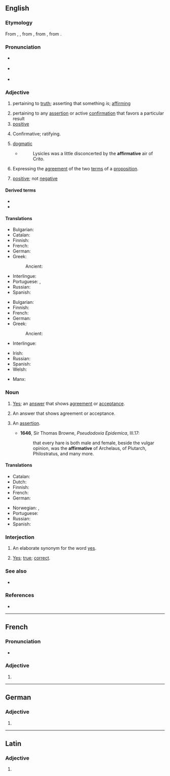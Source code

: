 ==English==

===Etymology===
{{PIE root|en|dʰer}}
From {{inh|en|enm|affirmative}}, {{m|enm|affirmatyve}}, from {{der|en|fro|affirmatif}}, from {{der|en|la|affirmativus}}, from {{m|la|affirmare|t=to assert}}.

===Pronunciation===
* {{a|RP}} {{IPA|en|/əˈfɜːmətɪv/}}
* {{a|US}} {{IPA|en|/əˈfɝmətɪv/}}
* {{audio|en|en-us-affirmative.ogg|Audio (US)}}

===Adjective===
{{en-adj}}

# pertaining to [[truth]]; asserting that something ''is''; [[affirm]]ing
#: {{ux|en|an '''affirmative''' answer}}
# pertaining to any [[assertion]] or active [[confirmation]] that favors a particular result
# [[positive]]
#: {{ux|en|an '''affirmative''' vote}}
# Confirmative; ratifying.
#: {{ux|en|an act '''affirmative''' of common law}}
# [[dogmatic]]
#* {{RQ:Berkeley Alciphron}}
#*: Lysicles was a little disconcerted by the '''affirmative''' air of Crito.
# {{lb|en|logic}} Expressing the [[agreement]] of the two [[term]]s of a [[proposition]].
# {{lb|en|algebra}} [[positive]]; not [[negative]]

====Derived terms====
* {{l|en|affirmative action}}
* {{l|en|affirmatively}}

====Translations====
{{trans-top|pertaining to truth}}
* Bulgarian: {{t+|bg|утвърдителен}}
* Catalan: {{t|ca|afirmatiu}}
* Finnish: {{t+|fi|myöntävä}}
* French: {{t+|fr|affirmatif}}
* German: {{t+|de|affirmativ}}
* Greek:
*: Ancient: {{t|grc|κατωμοτικός}}
{{trans-mid}}
* Interlingue: {{t|ie|afirmativ}}
* Portuguese: {{t+|pt|afirmativo}}, {{t+|pt|positivo}}
* Russian: {{t+|ru|утверди́тельный}}
* Spanish: {{t+|es|afirmativo}}
{{trans-bottom}}

{{trans-top|positive}}
* Bulgarian: {{t+|bg|положителен}}
* Finnish: {{t+|fi|puoltava}}
* French: {{t+|fr|affirmatif}}
* German: {{t+|de|affirmativ}}
* Greek:
*: Ancient: {{t|grc|θετικός}}
* Interlingue: {{t|ie|afirmativ}}
{{trans-mid}}
* Irish: {{t|ga|dearfach}}
* Russian: {{t+|ru|положи́тельный}}
* Spanish: {{t+|es|positivo}}
* Welsh: {{t+|cy|cadarnhaol}}
{{trans-bottom}}

{{checktrans-top}}
* Manx: {{t-check|gv|shickyragh}}
{{trans-mid}}
{{trans-bottom}}

===Noun===
{{en-noun|~}}

# [[yes|Yes]]; an [[answer]] that shows [[agreement]] or [[acceptance]].
#: {{ux|en|That's an '''affirmative''' Houston, the space shuttle has lost the secondary thrusters.}}
#: {{ux|en|10-4 good buddy. That's an '''affirmative''' - the tractor trailer is in the ditch at the side of the highway.}}
#: {{ant|en|negative}}
# {{lb|en|grammar}} An answer that shows agreement or acceptance.
# {{lb|en|obsolete}} An [[assertion]].
#* '''1646''', Sir Thomas Browne, ''Pseudodoxia Epidemica'', III.17:
#*: that every hare is both male and female, beside the vulgar opinion, was the '''affirmative''' of Archelaus, of Plutarch, Philostratus, and many more.

====Translations====
{{trans-top|answer that shows agreement or acceptance}}
* Catalan: {{t|ca|afirmativa|f}}
* Dutch: {{t|nl|bevestigende zin|m}}
* Finnish: {{t|fi|myöntölause}}
* French: {{t-check|fr|phrase affirmative|f}}
* German: {{t-check|de|affirmativer Satz|m}}
{{trans-mid}}
* Norwegian: {{t|no|bekreftes}}, {{t|no|tiltredes}} {{q|archaic}}
* Portuguese: {{t|pt|afirmativa|f}}
* Russian: {{t+|ru|утверди́тельный}}
* Spanish: {{t+|es|afirmativa|f}}
{{trans-bottom}}

===Interjection===
{{en-interj}}

# An elaborate synonym for the word [[yes]].
# {{lb|en|military|especially radio communications}} [[yes|Yes]]; [[true]]; [[correct]].

===See also===
* {{l|en|affirmative sentence}}

===References===
* {{R:OneLook}}

----

==French==

===Pronunciation===
* {{fr-IPA}}

===Adjective===
{{head|fr|adjective form}}

# {{feminine singular of|fr|affirmatif}}

----

==German==

===Adjective===
{{head|de|adjective form}}

# {{de-adj form of|affirmativ}}

----

==Latin==

===Adjective===
{{la-adj-form|affirmātīve}}

# {{inflection of|la|affirmātīvus||voc|m|s}}
